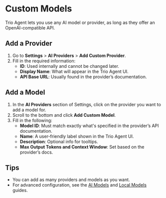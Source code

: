 

# Custom Models

Trio Agent lets you use any AI model or provider, as long as they offer an OpenAI-compatible API.

## Add a Provider
1. Go to **Settings** > **AI Providers** > **Add Custom Provider**.
2. Fill in the required information:
   - **ID**: Used internally and cannot be changed later.
   - **Display Name**: What will appear in the Trio Agent UI.
   - **API Base URL**: Usually found in the provider’s documentation.

## Add a Model
1. In the **AI Providers** section of Settings, click on the provider you want to add a model for.
2. Scroll to the bottom and click **Add Custom Model**.
3. Fill in the following:
   - **Model ID**: Must match exactly what's specified in the provider’s API documentation.
   - **Name**: A user-friendly label shown in the Trio Agent UI.
   - **Description**: Optional info for tooltips.
   - **Max Output Tokens and Context Window**: Set based on the provider’s docs.

## Tips
- You can add as many providers and models as you want.
- For advanced configuration, see the [AI Models](/docs/ai-models) and [Local Models](/docs/local-models) guides.
